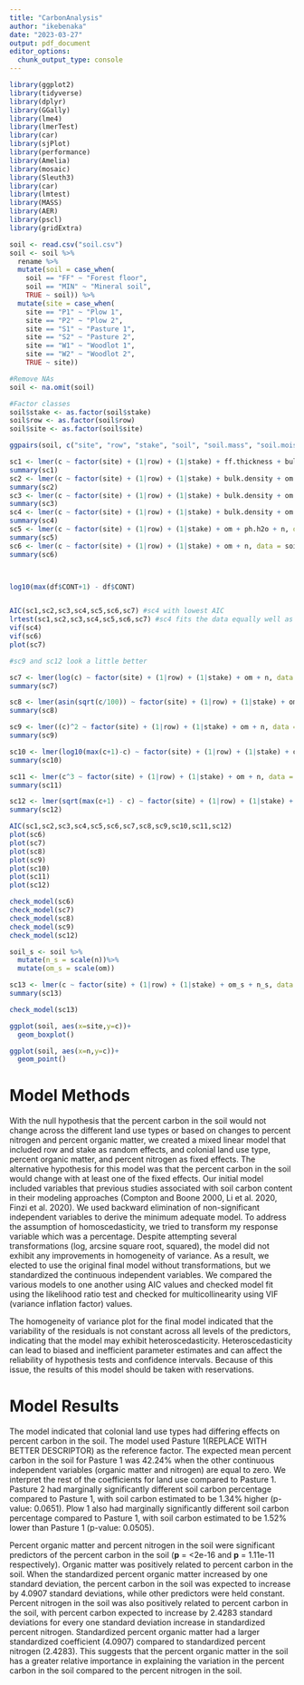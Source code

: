 ```yaml
---
title: "CarbonAnalysis"
author: "ikebenaka"
date: "2023-03-27"
output: pdf_document
editor_options: 
  chunk_output_type: console
---
```


```r
library(ggplot2)
library(tidyverse)
library(dplyr)
library(GGally)
library(lme4)
library(lmerTest)
library(car)
library(sjPlot)
library(performance)
library(Amelia)
library(mosaic)
library(Sleuth3)
library(car)
library(lmtest)
library(MASS)
library(AER)
library(pscl)
library(gridExtra)
```

```r
soil <- read.csv("soil.csv")
soil <- soil %>%
  rename %>%
  mutate(soil = case_when(
    soil == "FF" ~ "Forest floor",
    soil == "MIN" ~ "Mineral soil",
    TRUE ~ soil)) %>%
  mutate(site = case_when(
    site == "P1" ~ "Plow 1",
    site == "P2" ~ "Plow 2",
    site == "S1" ~ "Pasture 1",
    site == "S2" ~ "Pasture 2",
    site == "W1" ~ "Woodlot 1",
    site == "W2" ~ "Woodlot 2",
    TRUE ~ site))

#Remove NAs
soil <- na.omit(soil)

#Factor classes
soil$stake <- as.factor(soil$stake)
soil$row <- as.factor(soil$row)
soil$site <- as.factor(soil$site)

ggpairs(soil, c("site", "row", "stake", "soil", "soil.mass", "soil.moisture", "c","n","ph.h2o","om"))


```

```r
sc1 <- lmer(c ~ factor(site) + (1|row) + (1|stake) + ff.thickness + bulk.density + soil.mass + om+ph.h2o+n+p+nh4+no3+ca+mg+k + soil.moisture + soil.moisture.capacity + n.min+nitr + cec, data = soil)
summary(sc1)
sc2 <- lmer(c ~ factor(site) + (1|row) + (1|stake) + bulk.density + om + ph.h2o + n + nh4 + soil.moisture, data = soil)
summary(sc2)
sc3 <- lmer(c ~ factor(site) + (1|row) + (1|stake) + bulk.density + om + ph.h2o + n + soil.moisture, data = soil)
summary(sc3)
sc4 <- lmer(c ~ factor(site) + (1|row) + (1|stake) + bulk.density + om + ph.h2o + n, data = soil)
summary(sc4)
sc5 <- lmer(c ~ factor(site) + (1|row) + (1|stake) + om + ph.h2o + n, data = soil)
summary(sc5)
sc6 <- lmer(c ~ factor(site) + (1|row) + (1|stake) + om + n, data = soil)
summary(sc6)



log10(max(df$CONT+1) - df$CONT)


AIC(sc1,sc2,sc3,sc4,sc5,sc6,sc7) #sc4 with lowest AIC
lrtest(sc1,sc2,sc3,sc4,sc5,sc6,sc7) #sc4 fits the data equally well as the full model, sc6 fits data as well as sc5
vif(sc4)
vif(sc6)
plot(sc7)
```

```r
#sc9 and sc12 look a little better

sc7 <- lmer(log(c) ~ factor(site) + (1|row) + (1|stake) + om + n, data = soil)
summary(sc7)

sc8 <- lmer(asin(sqrt(c/100)) ~ factor(site) + (1|row) + (1|stake) + om + n, data = soil)
summary(sc8)

sc9 <- lmer((c)^2 ~ factor(site) + (1|row) + (1|stake) + om + n, data = soil)
summary(sc9)

sc10 <- lmer(log10(max(c+1)-c) ~ factor(site) + (1|row) + (1|stake) + om + n, data = soil)
summary(sc10)

sc11 <- lmer(c^3 ~ factor(site) + (1|row) + (1|stake) + om + n, data = soil)
summary(sc11)

sc12 <- lmer(sqrt(max(c+1) - c) ~ factor(site) + (1|row) + (1|stake) + om + n, data = soil)
summary(sc12)

AIC(sc1,sc2,sc3,sc4,sc5,sc6,sc7,sc8,sc9,sc10,sc11,sc12)
plot(sc6)
plot(sc7)
plot(sc8)
plot(sc9)
plot(sc10)
plot(sc11)
plot(sc12)

check_model(sc6)
check_model(sc7)
check_model(sc8)
check_model(sc9)
check_model(sc12)

```

```r
soil_s <- soil %>%
  mutate(n_s = scale(n))%>%
  mutate(om_s = scale(om))

sc13 <- lmer(c ~ factor(site) + (1|row) + (1|stake) + om_s + n_s, data = soil_s)
summary(sc13)

check_model(sc13)

```

```r
ggplot(soil, aes(x=site,y=c))+
  geom_boxplot()

ggplot(soil, aes(x=n,y=c))+
  geom_point()
```

# Model Methods

With the null hypothesis that the percent carbon in the soil would not change across the different land use types or based on changes to percent nitrogen and percent organic matter, we created a mixed linear model that included row and stake as random effects, and colonial land use type, percent organic matter, and percent nitrogen as fixed effects. The alternative hypothesis for this model was that the percent carbon in the soil would change with at least one of the fixed effects. Our initial model included variables that previous studies associated with soil carbon content in their modeling approaches (Compton and Boone 2000, Li et al. 2020, Finzi et al. 2020). We used backward elimination of non-significant independent variables to derive the minimum adequate model. To address the assumption of homoscedasticity, we tried to transform my response variable which was a percentage. Despite attempting several transformations (log, arcsine square root, squared), the model did not exhibit any improvements in homogeneity of variance. As a result, we elected to use the original final model without transformations, but we standardized the continuous independent variables. We compared the various models to one another using AIC values and checked model fit using the likelihood ratio test and checked for multicollinearity using VIF (variance inflation factor) values.

The homogeneity of variance plot for the final model indicated that the variability of the residuals is not constant across all levels of the predictors, indicating that the model may exhibit heteroscedasticity. Heteroscedasticity can lead to biased and inefficient parameter estimates and can affect the reliability of hypothesis tests and confidence intervals. Because of this issue, the results of this model should be taken with reservations.

# Model Results

The model indicated that colonial land use types had differing effects on percent carbon in the soil. The model used Pasture 1(REPLACE WITH BETTER DESCRIPTOR) as the reference factor. The expected mean percent carbon in the soil for Pasture 1 was 42.24% when the other continuous independent variables (organic matter and nitrogen) are equal to zero. We interpret the rest of the coefficients for land use compared to Pasture 1. Pasture 2 had marginally significantly different soil carbon percentage compared to Pasture 1, with soil carbon estimated to be 1.34% higher (p-value: 0.0651). Plow 1 also had marginally significantly different soil carbon percentage compared to Pasture 1, with soil carbon estimated to be 1.52% lower than Pasture 1 (p-value: 0.0505). 

Percent organic matter and percent nitrogen in the soil were significant predictors of the percent carbon in the soil (**p** = <2e-16 and **p** = 1.11e-11 respectively). Organic matter was positively related to percent carbon in the soil. When the standardized percent organic matter increased by one standard deviation, the percent carbon in the soil was expected to increase by 4.0907 standard deviations, while other predictors were held constant. Percent nitrogen in the soil was also positively related to percent carbon in the soil, with percent carbon expected to increase by 2.4283 standard deviations for every one standard deviation increase in standardized percent nitrogen. Standardized percent organic matter had a larger standardized coefficient (4.0907) compared to standardized percent nitrogen (2.4283). This suggests that the percent organic matter in the soil has a greater relative importance in explaining the variation in the percent carbon in the soil compared to the percent nitrogen in the soil.






